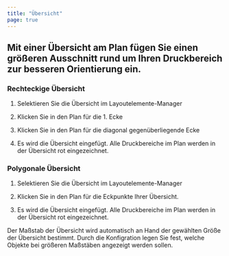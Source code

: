 ```yaml
---
title: "Übersicht"
page: true
---
```

## <GeoMapper>Mit einer &#220;bersicht am Plan f&#252;gen Sie einen gr&#246;&#223;eren Ausschnitt rund um Ihren Druckbereich zur besseren Orientierung ein.</GeoMapper>
<GeoMapper>

###  Rechteckige &#220;bersicht

1.  Selektieren Sie die &#220;bersicht im Layoutelemente-Manager


2.  Klicken Sie in den Plan f&#252;r die 1. Ecke


3.  Klicken Sie in den Plan f&#252;r die diagonal gegen&#252;berliegende Ecke


4.  Es wird die &#220;bersicht eingef&#252;gt. Alle Druckbereiche im Plan werden in der &#220;bersicht rot eingezeichnet.






###  Polygonale &#220;bersicht

1.  Selektieren Sie die &#220;bersicht im Layoutelemente-Manager


2.  Klicken Sie in den Plan f&#252;r die Eckpunkte Ihrer &#220;bersicht.


3.  Es wird die &#220;bersicht eingef&#252;gt. Alle Druckbereiche im Plan werden in der &#220;bersicht rot eingezeichnet.






<Success>
Der Ma&#223;stab der &#220;bersicht wird automatisch an Hand der gew&#228;hlten Gr&#246;&#223;e der &#220;bersicht bestimmt. Durch die Konfigration legen Sie fest, welche Objekte bei gr&#246;&#223;eren Ma&#223;st&#228;ben angezeigt werden sollen.
</Success>

</GeoMapper>

